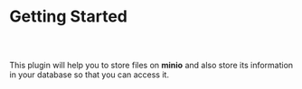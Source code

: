 
<Meta />



# Getting Started

##

<br/>

This plugin will help you to store files on **minio** and also store
its information in your database so that you can access it.